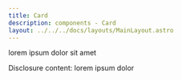 ```yaml
---
title: Card
description: components - Card
layout: ../../../docs/layouts/MainLayout.astro
---
```



<ComponentWrapper>
	<Card
		title="Card title"
		chapeau="Cool card yo"
		disclosure={{ label: { this: 'more', that: 'less' } }}
		buttons={[
			{ text: 'Button link', link: '#' },
			{ text: 'Button situation', situation: '#' },
		]}
	>
		<p>lorem ipsum dolor sit amet</p>
		<p slot="disclosure-content">Disclosure content: lorem ipsum dolor</p>
	</Card>
</ComponentWrapper>
